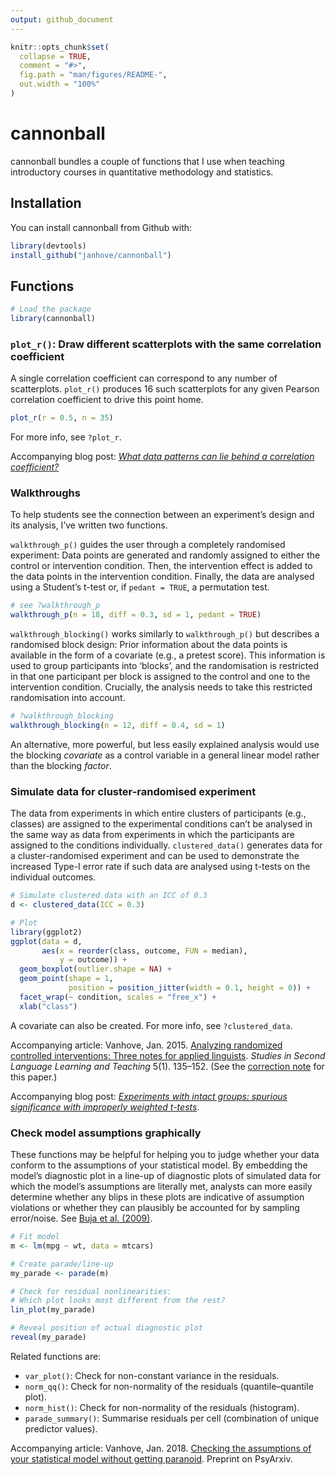 ```yaml
---
output: github_document
---
```


<!-- README.md is generated from README.Rmd. Please edit that file -->

```r
knitr::opts_chunk$set(
  collapse = TRUE,
  comment = "#>",
  fig.path = "man/figures/README-",
  out.width = "100%"
)
```
# cannonball

cannonball bundles a couple of functions that I use
when teaching introductory courses in quantitative methodology
and statistics.

## Installation

You can install cannonball from Github with:

``` r
library(devtools)
install_github("janhove/cannonball")
```

## Functions

```r
# Load the package
library(cannonball)
```

### `plot_r()`: Draw different scatterplots with the same correlation coefficient

A single correlation coefficient can correspond to any number of scatterplots.
`plot_r()` produces 16 such scatterplots for any given Pearson correlation coefficient to drive this point home.

```r
plot_r(r = 0.5, n = 35)
```

For more info, see `?plot_r`.

Accompanying blog post: [_What data patterns can lie behind a correlation coefficient?_](https://janhove.github.io/teaching/2016/11/21/what-correlations-look-like)

### Walkthroughs

To help students see the connection between an experiment's
design and its analysis, I've written two functions.

`walkthrough_p()` guides the user through a completely randomised
experiment: Data points are generated and randomly assigned
to either the control or intervention condition. Then, the
intervention effect is added to the data points in the intervention
condition. Finally, the data are analysed using a Student's t-test
or, if `pedant = TRUE`, a permutation test.

```r
# see ?walkthrough_p
walkthrough_p(n = 18, diff = 0.3, sd = 1, pedant = TRUE)
```

`walkthrough_blocking()` works similarly to `walkthrough_p()`
but describes a randomised block design: Prior information about
the data points is available in the form of a covariate (e.g.,
a pretest score). This information is used to group participants
into 'blocks', and the randomisation is restricted in that one
participant per block is assigned to the control and one to the
intervention condition. Crucially, the analysis needs to take this
restricted randomisation into account.

```r
# ?walkthrough_blocking
walkthrough_blocking(n = 12, diff = 0.4, sd = 1)
```

An alternative, more powerful, but less easily explained analysis
would use the blocking _covariate_ as a control variable in
a general linear model rather than the blocking _factor_.

### Simulate data for cluster-randomised experiment
The data from experiments in which entire clusters
of participants (e.g., classes) are assigned to the
experimental conditions can't be analysed in the same
way as data from experiments in which the participants
are assigned to the conditions individually. `clustered_data()`
generates data for a cluster-randomised experiment and can
be used to demonstrate the increased Type-I error rate
if such data are analysed using t-tests on the individual outcomes.

```r
# Simulate clustered data with an ICC of 0.3
d <- clustered_data(ICC = 0.3)

# Plot
library(ggplot2)
ggplot(data = d,
       aes(x = reorder(class, outcome, FUN = median),
           y = outcome)) +
  geom_boxplot(outlier.shape = NA) +
  geom_point(shape = 1,
             position = position_jitter(width = 0.1, height = 0)) +
  facet_wrap(~ condition, scales = "free_x") +
  xlab("class")
```

A covariate can also be created. For more info, see `?clustered_data`.

Accompanying article: Vanhove, Jan. 2015. [Analyzing randomized controlled interventions: Three notes for applied linguists](http://doi.org/10.14746/ssllt.2015.5.1.7). _Studies in Second Language Learning and Teaching_ 5(1). 135–152. (See the [correction note](http://pressto.amu.edu.pl/index.php/ssllt/article/view/5827/5895) for this paper.)

Accompanying blog post: [_Experiments with intact groups: spurious significance with improperly weighted t-tests_](https://janhove.github.io/design/2016/02/16/cluster-randomisation-correction).

### Check model assumptions graphically
These functions may be helpful for helping you to judge
whether your data conform to the assumptions of your statistical model.
By embedding the model's diagnostic plot in a line-up of diagnostic plots
of simulated data for which the model's assumptions are literally met,
analysts can more easily determine whether any blips in these plots are
indicative of assumption violations or whether they can plausibly be
accounted for by sampling error/noise. See [Buja et al. (2009)](http://doi.org/10.1098/rsta.2009.0120).

```r
# Fit model
m <- lm(mpg ~ wt, data = mtcars)

# Create parade/line-up
my_parade <- parade(m)

# Check for residual nonlinearities:
# Which plot looks most different from the rest?
lin_plot(my_parade)

# Reveal position of actual diagnostic plot
reveal(my_parade)
```

Related functions are:

* `var_plot()`: Check for non-constant variance in the residuals.
* `norm_qq()`: Check for non-normality of the residuals (quantile--quantile plot).
* `norm_hist()`: Check for non-normality of the residuals (histogram).
* `parade_summary()`: Summarise residuals per cell (combination of unique predictor values).

Accompanying article: Vanhove, Jan. 2018. [Checking the assumptions of your statistical model without getting paranoid](https://psyarxiv.com/zvawb/). Preprint on PsyArxiv.
